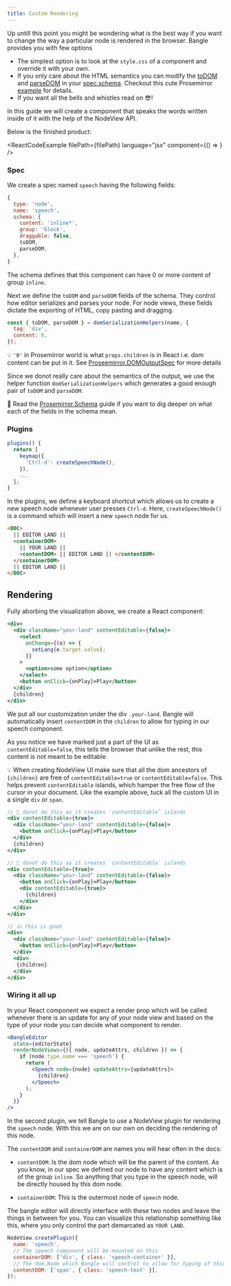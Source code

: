 ```yaml
---
title: Custom Rendering
---
```



Up untill this point you might be wondering what is the best way if you want
to change the way a particular node is rendered in the browser. Bangle provides you with few options

- The simplest option is to look at the `style.css` of a component and override it with your own.
- If you only care about the HTML semantics you can modify the
  [toDOM](https://prosemirror.net/docs/ref/#model.NodeSpec.toDOM) and [parseDOM](https://prosemirror.net/docs/ref/#model.NodeSpec.parseDOM)
  in your [spec.schema](/docs/api/core#spec). Checkout this cute Prosemirror [example](https://prosemirror.net/examples/dino/) for details.
- If you want all the bells and whistles read on :sunglasses:!

In this guide we will create a component that speaks the words written inside of it with the help of the NodeView API.

Below is the finished product:

<ReactCodeExample
  filePath={filePath}
  language="jsx"
  component={() => <Component />}
/>

### Spec

We create a spec named `speech` having the following fields:

```js
{
  type: 'node',
  name: 'speech',
  schema: {
    content: 'inline*',
    group: 'block',
    draggable: false,
    toDOM,
    parseDOM,
  },
}
```

The schema defines that this component can have 0 or more content of group `inline`.

Next we define the `toDOM` and `parseDOM` fields of the schema. They control how editor serializes and parses
your node. For node views, these fields dictate the exporting of HTML, copy pasting and dragging.

```js
const { toDOM, parseDOM } = domSerializationHelpers(name, {
  tag: 'div',
  content: 0,
});
```

:bulb: `'0'` in Prosemirror world is what `props.children` is in React i.e. dom content can be put in it. See [Proseemirror.DOMOutputSpec](https://prosemirror.net/docs/ref/#model.DOMOutputSpec) for more details

Since we donot really care about the semantics of the output, we use the helper function `domSerializationHelpers`
which generates a good enough pair of `toDOM` and `parseDOM`.

:book: Read the [Prosemirror.Schema](https://prosemirror.net/docs/guide/#schema) guide if you want to dig deeper on what each of the fields in the schema mean.

### Plugins

```js
plugins() {
  return [
    keymap({
      'Ctrl-d': createSpeechNode(),
    }),
    ...
  ];
}
```

In the plugins, we define a keyboard shortcut which allows us to create a new speech node whenever
user presses `Ctrl-d`. Here, `createSpeechNode()` is a command which will insert a new `speech` node for us.

```html
<DOC>
  || EDITOR LAND ||
  <containerDOM>
    || YOUR LAND ||
    <contentDOM> || EDITOR LAND || </contentDOM>
  </containerDOM>
  || EDITOR LAND ||
</DOC>
```

## Rendering

Fully aborbing the visualization above, we create a React component:

```jsx
<div>
  <div className="your-land" contentEditable={false}>
    <select
      onChange={(e) => {
        setLang(e.target.value);
      }}
    >
      <option>some option</option>
    </select>
    <button onClick={onPlay}>Play</button>
  </div>
  {children}
</div>
```

We put all our customization under the div `.your-land`. Bangle will automatically insert `contentDOM` in the `children` to allow for typing in our speech component.

As you notice we have marked just a part of the UI as `contentEditable=false`, this
tells the browser that unlike the rest, this content is not meant to be editable.

:bulb: When creating NodeView UI make sure that all the dom
ancestors of `{children}` are free of `contentEditable=true` or `contentEditable=false`. This helps prevent
`contentEditable` islands, which hamper the free flow of the cursor in your document. Like the example above, tuck
all the custom UI in a single `div` or `span`.

```jsx
// 🚫 donot do this as it creates `contentEditable` islands
<div contentEditable={true}>
  <div className="your-land" contentEditable={false}>
    <button onClick={onPlay}>Play</button>
  </div>
  {children}
</div>

// 🚫 donot do this as it creates `contentEditable` islands
<div contentEditable={true}>
  <div className="your-land" contentEditable={false}>
    <button onClick={onPlay}>Play</button>
    <div contentEditable={true}>
      {children}
    </div>
  </div>
</div>

// 👍 this is good
<div>
  <div className="your-land" contentEditable={false}>
    <button onClick={onPlay}>Play</button>
  </div>
  <div>
   {children}
  </div>
</div>
```

### Wiring it all up

In your React component we expect a render prop which will be called whenever
there is an update for any of your node view and based on the type of your node
you can decide what component to render.

```jsx
<BangleEditor
  state={editorState}
  renderNodeViews={({ node, updateAttrs, children }) => {
    if (node.type.name === 'speech') {
      return (
        <Speech node={node} updateAttrs={updateAttrs}>
          {children}
        </Speech>
      );
    }
  }}
/>
```

In the second plugin, we tell Bangle to use a NodeView plugin for rendering the `speech` node. With this
we are on our own on deciding the rendering of this node.

The `contentDOM` and `containerDOM` are names you will hear often in the docs:

- `contentDOM`: Is the dom node which will be the parent of the content. As you know, in our spec
  we defined our node to have any content which is of the group `inline`. So anything that you type
  in the speech node, will be directly housed by this dom node.

- `containerDOM`: This is the outermost node of `speech` node.

The bangle editor will directly interface with these two nodes and leave the things in between for you.
You can visualize this relationship something like this,
where you only control the part demarcated as `YOUR LAND`.

```js
NodeView.createPlugin({
  name: 'speech',
  // The speech component will be mounted on this
  containerDOM: ['div', { class: 'speech-container' }],
  // The dom.Node which Bangle will control to allow for typing of things to speak.
  contentDOM: ['span', { class: 'speech-text' }],
});
```
